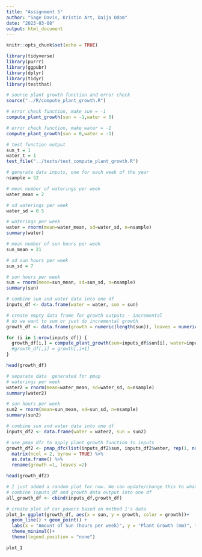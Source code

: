 ```yaml
---
title: "Assignment 5"
author: "Sage Davis, Kristin Art, Daija Odom"
date: "2023-03-08"
output: html_document
---
```


```r
knitr::opts_chunk$set(echo = TRUE)

library(tidyverse)
library(purrr)
library(ggpubr)
library(dplyr)
library(tidyr)
library(testthat)
```

```r
# source plant growth function and error check
source("../R/compute_plant_growth.R")

# error check function, make sun = -1
compute_plant_growth(sun = -1,water = 0)

# error check function, make water = -1
compute_plant_growth(sun = 0,water = -1)

# test function output
sun_t = 1
water_t = 1
test_file("../tests/test_compute_plant_growth.R")
```

```r
# generate data inputs, one for each week of the year
nsample = 52

# mean number of waterings per week
water_mean = 2

# sd waterings per week
water_sd = 0.5

# waterings per week
water = rnorm(mean=water_mean, sd=water_sd, n=nsample)
summary(water)

# mean number of sun hours per week
sun_mean = 21

# sd sun hours per week
sun_sd = 7

# sun hours per week
sun = rnorm(mean=sun_mean, sd=sun_sd, n=nsample)
summary(sun)

# combine sun and water data into one df
inputs_df <- data.frame(water = water, sun = sun)

```


```r
# create empty data frame for growth outputs - incremental
# do we want to sum or just do incremental growth
growth_df <- data.frame(growth = numeric(length(sun)), leaves = numeric(length(sun)))

for (i in 1:nrow(inputs_df)) {
  growth_df[i,] = compute_plant_growth(sun=inputs_df$sun[i], water=inputs_df$water[i], pot=1)
  #growth_df[,i] = growth[,i+1]
}

head(growth_df)
```

```r

# separate data  generated for pmap
# waterings per week
water2 = rnorm(mean=water_mean, sd=water_sd, n=nsample)
summary(water2)

# sun hours per week
sun2 = rnorm(mean=sun_mean, sd=sun_sd, n=nsample)
summary(sun2)

# combine sun and water data into one df
inputs_df2 <- data.frame(water = water2, sun = sun2)

```

```r
# use pmap_dfc to apply plant growth function to inputs 
growth_df2 <- pmap_dfc(list(inputs_df2$sun, inputs_df2$water, rep(1, nrow(inputs_df2))), compute_plant_growth) %>% 
  matrix(ncol = 2, byrow = TRUE) %>%
  as.data.frame() %>% 
  rename(growth =1, leaves =2)

head(growth_df2)
```

```r
# I just added a random plot for now. We can update/change this to whatever seems most interesting/ useful
# combine inputs_df and growth data output into one df
all_growth_df <- cbind(inputs_df,growth_df)

# create plot of car powers based on method 1's data
plot_1= ggplot(growth_df, aes(x = sun, y = growth, color = growth))+
  geom_line() + geom_point() +
  labs(x = "Amount of Sun (hours per week)", y = "Plant Growth (mm)", title = "Plant growth over time based on Sunlight Availability")+
  theme_minimal()+ 
  theme(legend.position = "none")

plot_1
```


